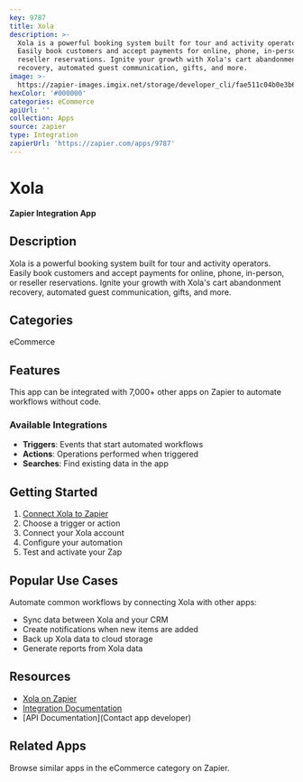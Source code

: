 ```yaml
---
key: 9787
title: Xola
description: >-
  Xola is a powerful booking system built for tour and activity operators.
  Easily book customers and accept payments for online, phone, in-person, or
  reseller reservations. Ignite your growth with Xola's cart abandonment
  recovery, automated guest communication, gifts, and more.
image: >-
  https://zapier-images.imgix.net/storage/developer_cli/fae511c04b0e3b6f9dbd51ce9ee7098b.png?auto=format%2Ccompress&ixlib=python-3.0.0&q=50
hexColor: '#000000'
categories: eCommerce
apiUrl: ''
collection: Apps
source: zapier
type: Integration
zapierUrl: 'https://zapier.com/apps/9787'
---
```

# Xola

**Zapier Integration App**

## Description

Xola is a powerful booking system built for tour and activity operators. Easily book customers and accept payments for online, phone, in-person, or reseller reservations. Ignite your growth with Xola's cart abandonment recovery, automated guest communication, gifts, and more.

## Categories

eCommerce

## Features

This app can be integrated with 7,000+ other apps on Zapier to automate workflows without code.

### Available Integrations

- **Triggers**: Events that start automated workflows
- **Actions**: Operations performed when triggered
- **Searches**: Find existing data in the app

## Getting Started

1. [Connect Xola to Zapier](https://zapier.com/apps/9787)
2. Choose a trigger or action
3. Connect your Xola account
4. Configure your automation
5. Test and activate your Zap

## Popular Use Cases

Automate common workflows by connecting Xola with other apps:

- Sync data between Xola and your CRM
- Create notifications when new items are added
- Back up Xola data to cloud storage
- Generate reports from Xola data

## Resources

- [Xola on Zapier](https://zapier.com/apps/9787)
- [Integration Documentation](https://zapier.com/apps/9787/integrations)
- [API Documentation](Contact app developer)

## Related Apps

Browse similar apps in the eCommerce category on Zapier.
